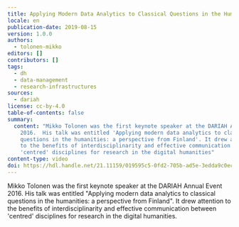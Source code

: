 ```yaml
---
title: Applying Modern Data Analytics to Classical Questions in the Humanities
locale: en
publication-date: 2019-08-15
version: 1.0.0
authors:
  - tolonen-mikko
editors: []
contributors: []
tags:
  - dh
  - data-management
  - research-infrastructures
sources:
  - dariah
license: cc-by-4.0
table-of-contents: false
summary:
  content: "Mikko Tolonen was the first keynote speaker at the DARIAH Annual Event
    2016.  His talk was entitled 'Applying modern data analytics to classical
    questions in the humanities: a perspective from Finland'. It drew attention
    to the benefits of interdisciplinarity and effective communication between
    'centred' disciplines for research in the digital humanities"
content-type: video
doi: https://hdl.handle.net/21.11159/019595c5-0fd2-705b-ad5e-3edda9c0ec4b
---
```

Mikko Tolonen was the first keynote speaker at the DARIAH Annual Event 2016. His talk was entitled "Applying modern data analytics to classical questions in the humanities: a perspective from Finland". It drew attention to the benefits of interdisciplinarity and effective communication between 'centred' disciplines for research in the digital humanities.

<VideoCard provider="youtube" id="R3k4OJUToXU" title="Applying Modern Data Analytics to Classical Questions in the Humanities" image="/assets/content/assets/en/resources/hosted/applying-modern-data-analytics-to-classical-questions-in-the-humanities/mikko-tolonen.png" />
